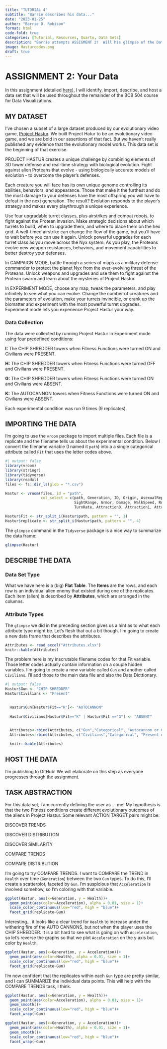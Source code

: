 ```yaml
---
title: "TUTORIAL 4"
subtitle: "Barrie describes his data..."
date: "2023-01-25"
author: "Barrie D. Robison"
format: html
code-fold: true
categories: [Tutorial, Resources, Quarto, Data Sets]
description: "Barrie attempts ASSIGMENT 2!  Will his glimpse of the Data Science Mythos drive him **MAD**?"
image: Hasturcodes.png
draft: true
---
```


# ASSIGNMENT 2: Your Data

In this assignment (detalied [here](../A2-YourData/index.qmd)), I will identify, import, describe, and host a data set that will be used throughout the remainder of the BCB 504 course for Data Visualizations.

## MY DATASET

I've chosen a subset of a large dataset produced by our evolutionary video game, [Project Hastur](https://store.steampowered.com/app/800700/Project_Hastur/). We built Project Hatur to be an evolutionary video game, and we are bold in our assertions of that fact. But we haven't really published any evidence that the evolutionary model works. This data set is the beginning of that exercise.

::: callout-note
PROJECT HASTUR creates a unique challenge by combining elements of 3D tower defense and real-time strategy with biological evolution. Fight against alien Proteans that evolve - using biologically accurate models of evolution - to overcome the player's defenses.

Each creature you will face has its own unique genome controlling its abilities, behaviors, and appearance. Those that make it the furthest and do the most damage to your defenses have the most offspring you will have to defeat in the next generation. The result? Evolution responds to the player's strategy and makes every playthrough a unique experience.

Use four upgradable turret classes, plus airstrikes and combat robots, to fight against the Protean invasion. Make strategic decisions about which turrets to build, when to upgrade them, and where to place them on the hex grid. A well-timed airstrike can change the flow of the game, but you'll have to wait before you can use it again. Unlock powerful upgrades for each turret class as you move across the Nyx system. As you play, the Proteans evolve new weapon resistances, behaviors, and movement capabilities to better destroy your defenses.

In CAMPAIGN MODE, battle through a series of maps as a military defense commander to protect the planet Nyx from the ever-evolving threat of the Proteans. Unlock weapons and upgrades and use them to fight against the Protean swarm and learn about the mysteries of Project Hastur.

In EXPERIMENT MODE, choose any map, tweak the parameters, and play infinitely to see what you can evolve. Change the number of creatures and the parameters of evolution, make your turrets invincible, or crank up the biomatter and experiment with the most powerful turret upgrades. Experiment mode lets you experience Project Hastur your way.
:::

### Data Collection

The data were collected by running Project Hastur in Experiment mode using four predefined conditions:

**I:** The CHIP SHREDDER towers when Fitness Functions were turned ON and Civilians were PRESENT.

**H:** The CHIP SHREDDER towers when Fitness Functions were turned OFF and Civilians were PRESENT.

**G:** The CHIP SHREDDER towers when Fitness Functions were turned ON and Civilians were ABSENT.

**K:** The AUTOCANNON towers when Fitness Functions were turned ON and Civilians were ABSENT.

Each experimental condition was run 9 times (9 replicates).

## IMPORTING THE DATA

I'm going to use the `vroom` package to import multiple files. Each file is a replicate and the filename tells us about the experimental condition. Below I convert the filename variable (I named it `path`) into a a single categorical attribute called `Fit` that uses the letter codes above.

```r
#| output: false
library(vroom)
library(stringr)
library(tidyverse)
library(readxl)
files <- fs::dir_ls(glob = "*.csv")

Hastur <- vroom(files, id = "path", 
                col_select = c(path, Generation, ID, Origin, AsexualReproduction, Fitness, Health,
                               SightRange, Armor, Damage, WalkSpeed, RunSpeed, Acceleration, 
                               TurnRate, Attraction0, Attraction1, Attraction2))

Hastur$Fit <- str_split_i(Hastur$path, pattern = "", 1)
Hastur$replicate <- str_split_i(Hastur$path, pattern = "", 4)

```

The `glimpse` command in the `Tidyverse` package is a nice way to summarize the data frame:

```r

glimpse(Hastur)

```

## DESCRIBE THE DATA

### Data Set Type

What we have here is a (big) **Flat Table**. The **Items** are the rows, and each row is an individual alien enemy that existed during one of the replicates. Each Item (alien) is described by **Attributes**, which are arranged in the columns.

### Attribute Types

The `glimpse` we did in the preceding section gives us a hint as to what each attribute type might be. Let's flesh that out a bit though. I'm going to create a new data frame that describes the attributes.

```r

Attributes <- read_excel("Attributes.xlsx")
knitr::kable(Attributes)
```

The problem here is my inscrutable filename codes for that Fit variable. Those letter codes actually contain information on a couple hidden variables. I'm going to create a new variable called `Gun` and another called `Civilians`. I'll add those to the main data file and also the Data Dicttionary.

```r
#| output: false
Hastur$Gun <- "CHIP SHREDDER"
Hastur$Civilians <- "Present"
  

  Hastur$Gun[Hastur$Fit=="K"]<- "AUTOCANNON"
     
  Hastur$Civilians[Hastur$Fit=="K" | Hastur$Fit =="G"] <- "ABSENT"
     

  Attributes<-rbind(Attributes, c("Gun","Categorical", "Autocannon or Chip Shredder"))
  Attributes<-rbind(Attributes, c("Civilians","Categorical", "Present or Absent"))
```

```r
  knitr::kable(Attributes)

```

## HOST THE DATA

I'm publishing to GitHub! We will elaborate on this step as everyone progresses through the assignment.

## TASK ABSTRACTION

For this data set, I am currently defining the user as ... me! My hypothesis is that the two Fitness conditions create different evolutionary outcomes of the aliens in Project Hastur. Some relevant ACTION TARGET pairs might be:

DISCOVER TRENDS

DISCOVER DISTRIBUTION

DISCOVER SIMILARITY

COMPARE TRENDS

COMPARE DISTRIBUTION

I'm going to try COMPARE TRENDS. I want to COMPARE the TREND in `Health` over time (`Generation`) between the two `Gun` types. To do this, I'll create a scatterplot, faceted by `Gun`. I'm suspicious that `Acceleration` is involved somehow, so I'm coloring with that variable.

```r
ggplot(Hastur, aes(x=Generation, y = Health))+
  geom_point(aes(color=Acceleration), alpha = 0.01, size = 1)+
  scale_color_continuous(low="red", high = "blue")+
  facet_grid(replicate~Gun)
```

Interesting... it looks like a clear trend for `Health` to increase under the withering fire of the AUTO CANNONS, but not when the player uses the CHIP SHREDDER. It is a bit hard to see what is going on with `Acceleration`, so let's reverse the graphs so that we plot `Acceleration` on the y axis but color by `Health`.

```r
ggplot(Hastur, aes(x=Generation, y = Acceleration))+
  geom_point(aes(color=Health), alpha = 0.01, size = 1)+
  scale_color_continuous(low="red", high = "blue")+
  facet_grid(replicate~Gun)
```

I'm now confident that the replicates within each `Gun` type are pretty similar, and I can SUMMARIZE the individual data points. This will help with the COMPARE TRENDS task, I think.

```r

ggplot(Hastur, aes(x=Generation, y = Health))+
  geom_point(aes(color=Acceleration), alpha = 0.01, size = 1)+
  geom_smooth()+
  scale_color_continuous(low="red", high = "blue")+
  facet_wrap(~Gun)

ggplot(Hastur, aes(x=Generation, y = Acceleration))+
  geom_point(aes(color=Health), alpha = 0.01, size = 1)+
  geom_smooth()+
  scale_color_continuous(low="red", high = "blue")+
  facet_wrap(~Gun)


```
